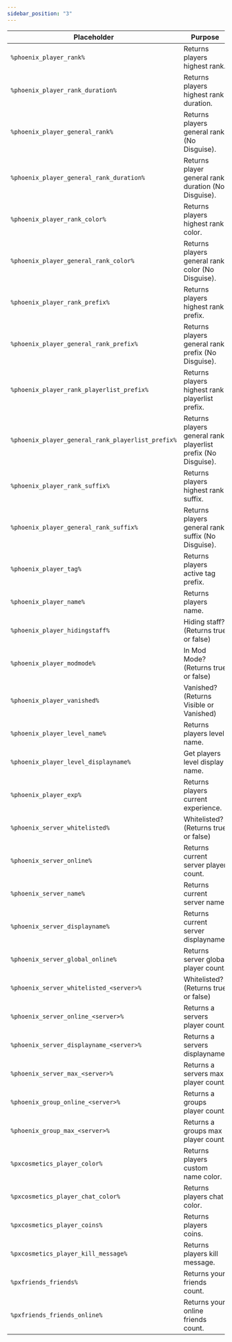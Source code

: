 ```yaml
---
sidebar_position: "3"
---
```


| Placeholder                                      | Purpose                                                         |
|--------------------------------------------------|-----------------------------------------------------------------|
|`%phoenix_player_rank%`                           | Returns players highest rank.                                   |
|`%phoenix_player_rank_duration%`                  | Returns players highest rank duration.                          |   
|`%phoenix_player_general_rank%`                   | Returns players general rank (No Disguise).                     |
|`%phoenix_player_general_rank_duration%`          | Returns player general rank duration (No Disguise).             |
|`%phoenix_player_rank_color%`                     | Returns players highest rank color.                             |
|`%phoenix_player_general_rank_color%`             | Returns players general rank color (No Disguise).               |
|`%phoenix_player_rank_prefix%`                    | Returns players highest rank prefix.                            |
|`%phoenix_player_general_rank_prefix%`            | Returns players general rank prefix (No Disguise).              |
|`%phoenix_player_rank_playerlist_prefix%`         | Returns players highest rank playerlist prefix.                 |
|`%phoenix_player_general_rank_playerlist_prefix%` | Returns players general rank playerlist prefix (No Disguise).   |
|`%phoenix_player_rank_suffix%`                    | Returns players highest rank suffix.                            |
|`%phoenix_player_general_rank_suffix%`            | Returns players general rank suffix (No Disguise).              |
|`%phoenix_player_tag%`                            | Returns players active tag prefix.                              |
|`%phoenix_player_name%`                           | Returns players name.                                           |
|`%phoenix_player_hidingstaff%`                    | Hiding staff? (Returns true or false)                           |
|`%phoenix_player_modmode%`                        | In Mod Mode? (Returns true or false)                            |
|`%phoenix_player_vanished%`                       | Vanished? (Returns Visible or Vanished)                         |
|`%phoenix_player_level_name%`                     | Returns players level name.                                     |
|`%phoenix_player_level_displayname%`              | Get players level display name.                                 |
|`%phoenix_player_exp%`                            | Returns players current experience.                             |
|`%phoenix_server_whitelisted%`                    | Whitelisted? (Returns true or false)                            |
|`%phoenix_server_online%`                         | Returns current server player count.                            |
|`%phoenix_server_name%`                           | Returns current server name.                                    |
|`%phoenix_server_displayname%`                    | Returns current server displayname.                             |
|`%phoenix_server_global_online%`                  | Returns server global player count.                             |
|`%phoenix_server_whitelisted_<server>%`           | Whitelisted? (Returns true or false)                            |
|`%phoenix_server_online_<server>%`                | Returns a servers player count.                                 |
|`%phoenix_server_displayname_<server>%`           | Returns a servers displayname.                                  |
|`%phoenix_server_max_<server>%`                   | Returns a servers max player count.                             |
|`%phoenix_group_online_<server>%`                 | Returns a groups player count.                                  |
|`%phoenix_group_max_<server>%`                    | Returns a groups max player count.                              |
|`%pxcosmetics_player_color%`                      | Returns players custom name color.                              |
|`%pxcosmetics_player_chat_color%`                 | Returns players chat color.                                     |
|`%pxcosmetics_player_coins%`                      | Returns players coins.                                          |
|`%pxcosmetics_player_kill_message%`               | Returns players kill message.                                   |
|`%pxfriends_friends%`                             | Returns your friends count.                                     |
|`%pxfriends_friends_online%`                      | Returns your online friends count.                              |

